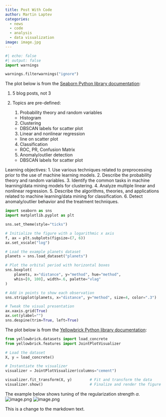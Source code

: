 ```yaml
---
title: Post With Code
author: Martin Laptev
categories:
  - news
  - code
  - analysis
  - data visualization
image: image.jpg
---
```


```python
#| echo: false
#| output: false
import warnings

warnings.filterwarnings("ignore")
```

The plot below is from the [Seaborn Python library documentation](https://seaborn.pydata.org/examples/horizontal_boxplot.html):

1.  5 blog posts, not 3

2.  Topics are pre-defined:

    1.  Probability theory and random variables

    -   Histogram

    2.  Clustering

    -   DBSCAN labels for scatter plot

    3.  Linear and nonlinear regression

    -   line on scatter plot

    4.  Classification

    -   ROC, PR, Confusion Matrix

    5.  Anomaly/outlier detection

    -   DBSCAN labels for scatter plot

Learning objectives: 1. Use various techniques related to preprocessing prior to the use of machine learning models. 2. Describe the probability theory and random variables. 3. Identify the common tasks in machine learning/data mining models for clustering. 4. Analyze multiple linear and nonlinear regression. 5. Describe the algorithms, theories, and applications related to machine learning/data mining for classification. 6. Detect anomaly/outlier behavior and the treatment techniques.

```python
import seaborn as sns
import matplotlib.pyplot as plt

sns.set_theme(style="ticks")

# Initialize the figure with a logarithmic x axis
f, ax = plt.subplots(figsize=(7, 6))
ax.set_xscale("log")

# Load the example planets dataset
planets = sns.load_dataset("planets")

# Plot the orbital period with horizontal boxes
sns.boxplot(
    planets, x="distance", y="method", hue="method",
    whis=[0, 100], width=.6, palette="vlag"
)

# Add in points to show each observation
sns.stripplot(planets, x="distance", y="method", size=4, color=".3")

# Tweak the visual presentation
ax.xaxis.grid(True)
ax.set(ylabel="")
sns.despine(trim=True, left=True)
```

The plot below is from the [Yellowbrick Python library documentation](https://www.scikit-yb.org/en/latest/api/features/jointplot.html?highlight=joint%20plot#joint-plot-visualization):

```python
from yellowbrick.datasets import load_concrete
from yellowbrick.features import JointPlotVisualizer

# Load the dataset
X, y = load_concrete()

# Instantiate the visualizer
visualizer = JointPlotVisualizer(columns="cement")

visualizer.fit_transform(X, y)        # Fit and transform the data
visualizer.show()                     # Finalize and render the figure
```

The example below shows tuning of the regularization strength $\alpha$. ![image.png](attachment:3f6e174e-eca2-47a0-bc3b-605681c448ea.png) ![image.png](attachment:822e2379-4768-4f25-93c5-1ecfea0b84b7.png)

This is a change to the markdown text.

```{=html}
<script>
// https://howardhinnant.github.io/date_algorithms.html#days_from_civil
function dote2doty(days = 719468) {
    const era = Math.floor((days >= 0 ? days : days - 146096) / 146097),
        dotc = days - era * 146097,
        yotc = Math.floor((dotc - Math.floor(dotc / 1460) + Math.floor(dotc / 36524) - Math.floor(dotc / 146096)) / 365);
    return [yotc + era * 400, dotc + Math.floor(yotc / 100) - yotc * 365 - Math.floor(yotc / 4)];
}
function unix2doty(ms = 0) {
  return dote2doty(ms / 86400000 + 719468)
}
function doty2dote(year = 1969, doty = 0, zone = 0) {
    const cycle = Math.floor((year >= 0 ? year : year - 399) / 400),
    yote = year - cycle * 400;
    return cycle * 146097 + yote * 365 + Math.floor(yote / 4) - Math.floor(yote / 100) + doty - zone
}
function doty2deco(yearDoty = [1969, 306], zone = 0) {
    const yd = dote2doty(doty2dote(yearDoty[0], Math.floor(yearDoty[1])));
    return `${yd[0]}+${(yd[1]).toString().padStart(3, "0")}${
        yearDoty[1].toString().includes(".") ? "." + (
            (yearDoty[1] > 0) ? (yearDoty[1] - zone).toString().split(".").pop()
            : [...(yearDoty[1] - zone).toString().split(".").pop()].map(
                (e, i, a) => (i + 1 === a.length) ? 10 - e : 9 - e
            ).join("")
        ) : ""
    }`
}
function unix2deco(ms = 0) {
    return doty2deco(unix2doty(ms));
};
const nbc = document.getElementsByClassName("navbar-brand-container")
const div = document.createElement("div")
const cal = document.createElement("i")
cal.classList.add("bi", "bi-calendar")
cal.setAttribute("role", "img")
const tik = document.createElement("i")
tik.classList.add("bi", "bi-clock")
tik.setAttribute("role", "img")
div.setAttribute("id", "deco");
nbc[0].appendChild(cal)
nbc[0].appendChild(div)
nbc[0].appendChild(tik)
setInterval(
  () => document.getElementById("deco").innerText =
  unix2deco(Date.now()).slice(0, 14), 8.64);
</script>
```
